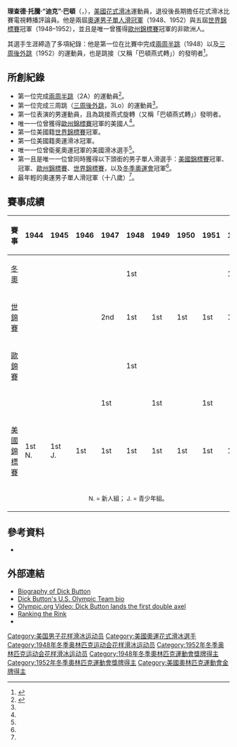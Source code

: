 {{noteTA
|1=zh-hk:花式溜冰; zh-tw:花式滑冰; zh-cn:花样滑冰; 
|2=zh-hk:溜冰; zh-hans:滑冰; zh-tw:滑冰;
|3=zh-hk:自由滑; zh-hans:自由滑; zh-tw:長曲項目;
|4=zh-hk:短節目; zh-hans:短节目; zh-tw:短曲項目;
|5=zh-hk:國際溜冰聯盟; zh-hans:国际滑冰联盟; zh-tw:國際滑冰總會;
}}
{{Infobox figure skater
|name= 迪克·巴頓<br>Dick Button
|image=[[file:Dick_Button_at_1980_Winter_Olympics.jpg|200px]]
|caption= 迪克·巴頓於普萊西德湖轉播[[1980年冬季奧林匹克運動會|1980年冬奧]]。
|fullname= 理查德·托騰·巴頓<br>Richard Totten Button
|altname=
|country= {{USA}}
|formercountry=
|birth_date= {{Birth date and age|1929|7|18}}
|birth_place= {{USA}}[[紐澤西州|紐澤西州]][[恩格爾伍德_(紐澤西州)|恩格爾伍德]]
|hometown=
|residence=
|death_date=
|death_place=
|height=
|partner=
|formerpartner=
|coach=
|formercoach= {{tsl|en|Gustave Lussi|古斯塔夫·路西}}
|choreographer=
|formerchoreographer=
|skating club= {{tsl|en|SC of Boston|SC of Boston}} <br> {{tsl|en|Philadelphia SC & HS|Philadelphia SC & HS}}
|retired= 1952
|medaltemplates= <!-- see [[Template:MedalRelatedTemplates|Template:MedalRelatedTemplates]] -->
{{MedalCountry | {{USA}}}}
{{MedalSport | [[花式滑冰|花式滑冰]]}}
{{MedalCompetition | [[冬季奥林匹克运动会花样滑冰比赛|冬季奧運會]]}}
{{MedalGold|[[1952年冬季奧林匹克運動會|1952 奧斯陸]]|{{tsl|en|Figure skating at the 1952 Winter Olympics|男子單人滑}}}}
{{MedalGold|[[1948年冬季奧林匹克運動會|1948 聖莫里茨]]|{{tsl|en|Figure skating at the 1948 Winter Olympics|男子單人滑}}}}
{{MedalCompetition|[[世界花样滑冰锦标赛|世界錦標賽]]}}
{{MedalGold|{{tsl|en|1952 World Figure Skating Championships|1952 巴黎}}|{{tsl|en|1952 World Figure Skating Championships|男子單人滑}}}}
{{MedalGold|{{tsl|en|1951 World Figure Skating Championships|1951 米蘭}}|{{tsl|en|1951 World Figure Skating Championships|男子單人滑}}}}
{{MedalGold|{{tsl|en|1950 World Figure Skating Championships|1950 倫敦}}|{{tsl|en|1950 World Figure Skating Championships|男子單人滑}}}}
{{MedalGold|{{tsl|en|1949 World Figure Skating Championships|1949 巴黎}}|{{tsl|en|1949 World Figure Skating Championships|男子單人滑}}}}
{{MedalGold|{{tsl|en|1948 World Figure Skating Championships|1948 達佛斯}}|{{tsl|en|1948 World Figure Skating Championships|男子單人滑}}}}
{{MedalSilver|{{tsl|en|1947 World Figure Skating Championships|1947 斯德哥爾摩}}|{{tsl|en|1947 World Figure Skating Championships|男子單人滑}}}}
{{MedalCompetition|[[欧洲花样滑冰锦标赛|歐州錦標賽]]}}
{{MedalGold|{{tsl|en|1948 European Figure Skating Championships|1948 布拉格}}|{{tsl|en|1948 European Figure Skating Championships|男子單人滑}}}}
{{MedalCompetition|{{tsl|en|North American Figure Skating Championships|北美錦標賽}}}}
{{MedalGold|{{tsl|en|1951 North American Figure Skating Championships|1951 卡加利}}|{{tsl|en|1951 North American Figure Skating Championships|男子單人滑}}}}
{{MedalGold|{{tsl|en|1949 North American Figure Skating Championships|1949 費城}}|{{tsl|en|1949 North American Figure Skating Championships|男子單人滑}}}}
{{MedalGold|{{tsl|en|1947 North American Figure Skating Championships|1947 渥太華}}|{{tsl|en|1947 North American Figure Skating Championships|男子單人滑}}}}
}}
{{MedalTop}}
{{MedalSport | [[冬季奥林匹克运动会花样滑冰比赛|花式滑冰]]}}
{{MedalCountry |  {{USA}} }}
{{MedalGold| [[1952年冬季奥林匹克运动会|1952 奧斯陸]] | {{tsl|en|Figure skating at the 1952 Winter Olympics|男子單人滑}}}}
{{MedalGold|[[1948年冬季奥林匹克运动会|1948 聖莫里茨]]|{{tsl|en|Figure skating at the 1948 Winter Olympics|男子單人滑}}}}
{{MedalBottom}}

'''理查德·托騰·“迪克”·巴頓'''（{{lang-en|'''Richard Totten "Dick" Button'''}}，{{bd|1929年|7月18日|catIdx=W}}），[[美國|美國]][[花式滑冰|花式滑冰]]運動員，退役後長期擔任花式滑冰比賽電視轉播評論員。他是兩屆[[冬季奥林匹克运动会花样滑冰比赛|奧運男子單人滑冠軍]]（1948、1952）與五屆[[世界花样滑冰锦标赛|世界錦標賽]]冠軍（1948–1952），並且是唯一曾獲得[[欧洲花样滑冰锦标赛|歐州錦標賽]]冠軍的非歐洲人。

其選手生涯締造了多項紀錄：他是第一位在比賽中完成[[一周半跳|兩周半跳]]（1948）以及[[后外跳|三周後外跳]]（1952）的運動員，也是跳接{{tsl|en|camel spin|燕式旋轉}}（又稱「巴頓燕式轉」）的發明者<ref name=onskates>{{cite book |last=Button |first=Dick |title=Dick Button On Skates  |accessdate=2007-09-06  |edition= |series= |date= |year=1955 |month= |publisher=Prentice-Hall  |location=Englewood Cliffs, N.J.  |id=Catalog Card No. 55-12069 | pages =40–41 }}</ref>。

== 所創紀錄 ==
*第一位完成[[一周半跳|兩周半跳]]（2A）的運動員<ref name=usoc>{{cite web |url=http://www.usoc.org/26_597.htm |archiveurl=https://web.archive.org/web/20070928005756/http://www.usoc.org/26_597.htm |archivedate=2007-09-28 |title=United States Olympic Committee – Button, Richard T. (Dick) |accessdate=2007-09-06 |work= |deadurl=yes }}</ref>。
*第一位完成三周跳（[[后外跳|三周後外跳]]，3Lo）的運動員<ref name="usoc" />。
*第一位表演{{tsl|en|camel spin|燕式旋轉}}的男運動員，且為跳接燕式旋轉（又稱「巴頓燕式轉」）發明者。
*唯一一位曾獲得[[欧洲花样滑冰锦标赛|歐州錦標賽]]冠軍的美國人<ref name="onskates" />。
*第一位美國籍[[世界花样滑冰锦标赛|世界錦標賽]]冠軍。
*第一位美國籍奧運滑冰冠軍。
*唯一一位曾衛冕奧運冠軍的美國滑冰選手<ref name="usoc" />。
*第一且是唯一一位曾同時獲得以下頭銜的男子單人滑選手：[[美國花式溜冰錦標賽|美國錦標賽]]冠軍、{{tsl|en|North American Figure Skating Championships|北美錦標賽}}冠軍、[[欧洲花样滑冰锦标赛|歐州錦標賽]]、[[世界花样滑冰锦标赛|世界錦標賽]]，以及[[冬季奥林匹克运动会花样滑冰比赛|冬季奧運會]]冠軍<ref name="usoc" />。
*最年輕的奧運男子單人滑冠軍（十八歲）<ref name="usoc" />。

== 賽事成績 ==
{| class="wikitable" style="text-align:center" 
|-
! 賽事
! 1944
! 1945
! 1946
! 1947
! 1948
! 1949
! 1950
! 1951
! 1952
|-
| align=left | [[冬季奥林匹克运动会花样滑冰比赛|冬奧]] || || || || || bgcolor=gold | 1st || || || || bgcolor=gold | 1st
|-
| align=left | [[世界花样滑冰锦标赛|世錦賽]] || || || || bgcolor=silver | 2nd || bgcolor=gold | 1st || bgcolor=gold | 1st || bgcolor=gold | 1st ||  bgcolor=gold | 1st || bgcolor=gold | 1st
|-
| align=left | [[欧洲花样滑冰锦标赛|歐錦賽]] || || || || || bgcolor=gold | 1st || || || ||
|-
| align=left | {{tsl|en|North American Figure Skating Championships|北美錦標賽}} || || || || bgcolor=gold | 1st || || bgcolor=gold | 1st || || bgcolor=gold | 1st ||
|-
| align=left | [[美國花式溜冰錦標賽|美國錦標賽]] || bgcolor=gold | 1st N. || bgcolor=gold | 1st J. || bgcolor=gold | 1st || bgcolor=gold | 1st || bgcolor=gold | 1st || bgcolor=gold | 1st || bgcolor=gold | 1st || bgcolor=gold | 1st || bgcolor=gold | 1st
|-
| colspan=10 align=center | <small> N. = 新人組； J. = 青少年組。</small>
|}

== 參考資料 ==
{{reflist}}
*  {{PDFlink|[http://www.xcelenergycenter.com/uploads/assets/saintpaul2008/news/Past%20U.S.%20Champions.pdf Past U.S. Champions – Senior]|123 KB}}

== 外部連結 ==
{{Commons category|Dick Button}}
* [http://www.encyclopedia.com/topic/Dick_Button.aspx Biography of Dick Button]{{Wayback|url=http://www.encyclopedia.com/topic/Dick_Button.aspx |date=20140416182020 }}
* [http://www.olympic.org/richard-button Dick Button's U.S. Olympic Team bio]{{Wayback|url=http://www.olympic.org/richard-button |date=20140405141445 }}
* [http://www.olympic.org/multimedia-player/all-video/1900-1950/1948/01/30/lot4-button-1948-wm-cio-high/ Olympic.org Video: Dick Button lands the first double axel]{{Wayback|url=http://www.olympic.org/multimedia-player/all-video/1900-1950/1948/01/30/lot4-button-1948-wm-cio-high/ |date=20121102051714 }}
* [http://www.washingtonpost.com/wp-dyn/content/article/2006/02/11/AR2006021101460.html Ranking the Rink]{{Wayback|url=http://www.washingtonpost.com/wp-dyn/content/article/2006/02/11/AR2006021101460.html |date=20121105064424 }}
* {{IMDb name|0125413|Dick Button}}

{{冬季奥林匹克运动会花样滑冰比赛男子单人滑冠军}}
{{NavigationWorldChampionsFigureSkatingMen}}

{{Authority control}}
{{DEFAULTSORT:Button, Dick}}
[[Category:美国男子花样滑冰运动员|Category:美国男子花样滑冰运动员]]
[[Category:美國奧運花式滑冰選手|Category:美國奧運花式滑冰選手]]
[[Category:1948年冬季奥林匹克运动会花样滑冰运动员|Category:1948年冬季奥林匹克运动会花样滑冰运动员]]
[[Category:1952年冬季奥林匹克运动会花样滑冰运动员|Category:1952年冬季奥林匹克运动会花样滑冰运动员]]
[[Category:1948年冬季奧林匹克運動會獎牌得主|Category:1948年冬季奧林匹克運動會獎牌得主]]
[[Category:1952年冬季奧林匹克運動會獎牌得主|Category:1952年冬季奧林匹克運動會獎牌得主]]
[[Category:美國奧林匹克運動會金牌得主|Category:美國奧林匹克運動會金牌得主]]
